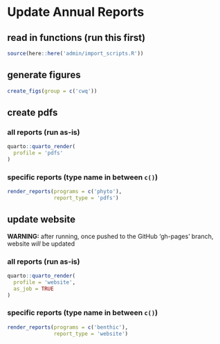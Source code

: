 # Update Annual Reports

## read in functions (run this first)

```r
source(here::here('admin/import_scripts.R'))
```

## generate figures

```r
create_figs(group = c('cwq'))
```

## create pdfs

### all reports (run as-is)

```r
quarto::quarto_render(
  profile = 'pdfs'
)
```

### specific reports (type name in between `c()`)

```r
render_reports(programs = c('phyto'),
               report_type = 'pdfs')
```

## update website

**WARNING:** after running, once pushed to the GitHub 'gh-pages' branch, website *will* be updated

### all reports (run as-is)

```r
quarto::quarto_render(
  profile = 'website',
  as_job = TRUE
)
```

### specific reports (type name in between `c()`)

```r
render_reports(programs = c('benthic'),
               report_type = 'website')
```
